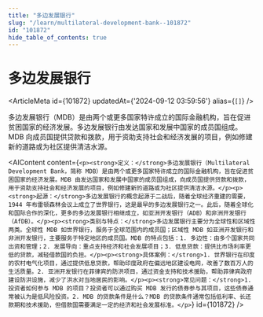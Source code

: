 ```yaml
---
title: "多边发展银行"
slug: "/learn/multilateral-development-bank--101872"
id: "101872"
hide_table_of_contents: true
---
```



# 多边发展银行

<ArticleMeta id={101872} updatedAt={'2024-09-12 03:59:56'} alias={`[]`} />
<div className='border-solid border-b border-t-0 my-4 border-[var(--ifm-color-gray-300)]' />

多边发展银行（MDB）是由两个或更多国家特许成立的国际金融机构，旨在促进贫困国家的经济发展。多边发展银行由发达国家和发展中国家的成员国组成。MDB 向成员国提供贷款和拨款，用于资助支持社会和经济发展的项目，例如修建新的道路或为社区提供清洁水源。

<AIContent content={`<p><strong>定义：</strong>多边发展银行（Multilateral Development Bank，简称 MDB）是由两个或更多国家特许成立的国际金融机构，旨在促进贫困国家的经济发展。MDB 由发达国家和发展中国家的成员国组成，向成员国提供贷款和拨款，用于资助支持社会和经济发展的项目，例如修建新的道路或为社区提供清洁水源。</p><p><strong>起源：</strong>多边发展银行的概念起源于二战后，随着全球经济重建的需要，1944 年布雷顿森林会议上成立了世界银行，这是最早的多边发展银行之一。此后，随着全球化和国际合作的深化，更多的多边发展银行相继成立，如亚洲开发银行（ADB）和非洲开发银行（AfDB）。</p><p><strong>类别与特点：</strong>多边发展银行主要分为全球性和区域性两类。全球性 MDB 如世界银行，服务于全球范围内的成员国；区域性 MDB 如亚洲开发银行和非洲开发银行，主要服务于特定地区的成员国。MDB 的特点包括：1. 多边性：由多个国家共同出资和管理；2. 发展导向：重点支持经济和社会发展项目；3. 低息贷款：提供比市场利率更低的贷款，减轻借款国的负担。</p><p><strong>具体案例：</strong>1. 世界银行在印度的农村电气化项目，通过提供低息贷款，帮助印度政府在偏远地区建设电网，改善了数百万人的生活质量。2. 亚洲开发银行在菲律宾的防洪项目，通过资金支持和技术援助，帮助菲律宾政府建设防洪设施，减少了洪水对当地居民的影响。</p><p><strong>常见问题：</strong>1. 投资者如何参与 MDB 的项目？投资者可以通过购买 MDB 发行的债券参与其项目，这些债券通常被认为是低风险投资。2. MDB 的贷款条件是什么？MDB 的贷款条件通常包括低利率、长还款期和技术援助，但借款国需要满足一定的经济和社会发展标准。</p>`} id={101872} />
